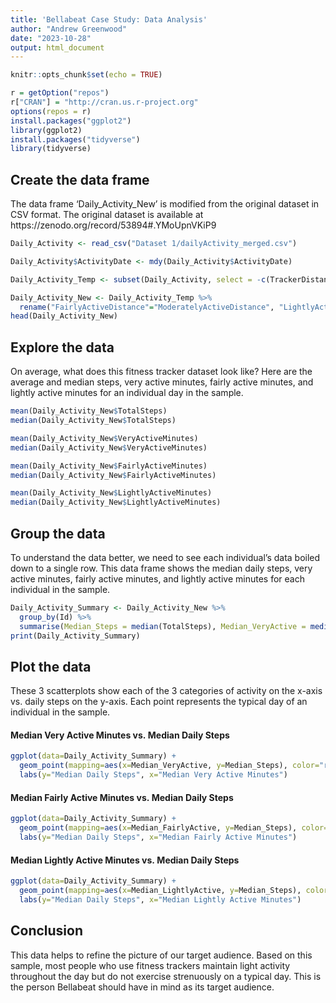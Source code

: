 ---
title: 'Bellabeat Case Study: Data Analysis'
author: "Andrew Greenwood"
date: "2023-10-28"
output: html_document
---

```{r setup, include=FALSE}
knitr::opts_chunk$set(echo = TRUE)
```

```{r include=FALSE}
r = getOption("repos")
r["CRAN"] = "http://cran.us.r-project.org"
options(repos = r)
install.packages("ggplot2")
library(ggplot2)
install.packages("tidyverse")
library(tidyverse)
```

## Create the data frame
The data frame 'Daily_Activity_New' is modified from the original dataset in CSV format. The original dataset is available at https://zenodo.org/record/53894#.YMoUpnVKiP9
```{r echo=FALSE}
Daily_Activity <- read_csv("Dataset 1/dailyActivity_merged.csv")

Daily_Activity$ActivityDate <- mdy(Daily_Activity$ActivityDate)

Daily_Activity_Temp <- subset(Daily_Activity, select = -c(TrackerDistance, LoggedActivitiesDistance))

Daily_Activity_New <- Daily_Activity_Temp %>% 
  rename("FairlyActiveDistance"="ModeratelyActiveDistance", "LightlyActiveDistance"="LightActiveDistance", "SedentaryDistance"="SedentaryActiveDistance")
head(Daily_Activity_New)
```

## Explore the data
On average, what does this fitness tracker dataset look like? Here are the average and median steps, very active minutes, fairly active minutes, and lightly active minutes for an individual day in the sample.
```{r}
mean(Daily_Activity_New$TotalSteps)
median(Daily_Activity_New$TotalSteps)

mean(Daily_Activity_New$VeryActiveMinutes)
median(Daily_Activity_New$VeryActiveMinutes)

mean(Daily_Activity_New$FairlyActiveMinutes)
median(Daily_Activity_New$FairlyActiveMinutes)

mean(Daily_Activity_New$LightlyActiveMinutes)
median(Daily_Activity_New$LightlyActiveMinutes)
```

## Group the data
To understand the data better, we need to see each individual's data boiled down to a single row. This data frame shows the median daily steps, very active minutes, fairly active minutes, and lightly active minutes for each individual in the sample.
```{r echo=FALSE}
Daily_Activity_Summary <- Daily_Activity_New %>% 
  group_by(Id) %>% 
  summarise(Median_Steps = median(TotalSteps), Median_VeryActive = median(VeryActiveMinutes), Median_FairlyActive = median(FairlyActiveMinutes), Median_LightlyActive=median(LightlyActiveMinutes))
print(Daily_Activity_Summary)
```

## Plot the data
These 3 scatterplots show each of the 3 categories of activity on the x-axis vs. daily steps on the y-axis. Each point represents the typical day of an individual in the sample.


#### Median Very Active Minutes vs. Median Daily Steps
```{r}
ggplot(data=Daily_Activity_Summary) +
  geom_point(mapping=aes(x=Median_VeryActive, y=Median_Steps), color="red") +
  labs(y="Median Daily Steps", x="Median Very Active Minutes")
```


#### Median Fairly Active Minutes vs. Median Daily Steps
```{r}
ggplot(data=Daily_Activity_Summary) +
  geom_point(mapping=aes(x=Median_FairlyActive, y=Median_Steps), color="orange") +
  labs(y="Median Daily Steps", x="Median Fairly Active Minutes")
```


#### Median Lightly Active Minutes vs. Median Daily Steps
```{r}
ggplot(data=Daily_Activity_Summary) +
  geom_point(mapping=aes(x=Median_LightlyActive, y=Median_Steps), color="darkgreen") +
  labs(y="Median Daily Steps", x="Median Lightly Active Minutes")
```

## Conclusion
This data helps to refine the picture of our target audience. Based on this sample, most people who use fitness trackers maintain light activity throughout the day but do not exercise strenuously on a typical day. This is the person Bellabeat should have in mind as its target audience.